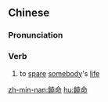 ==Chinese==
{{zh-forms|s=饶命}}

===Pronunciation===
{{zh-pron
|m=ráomìng
|c=jiu4 meng6
|mn=kh:jiâu-miā/qz,xm:liâu-bēng/tp:liâu-miā/zz:jiâu-bēng
|cat=v
}}

===Verb===
{{zh-verb}}

# to [[spare]] [[somebody]]'s [[life]]

[[zh-min-nan:饒命]]
[[hu:饒命]]